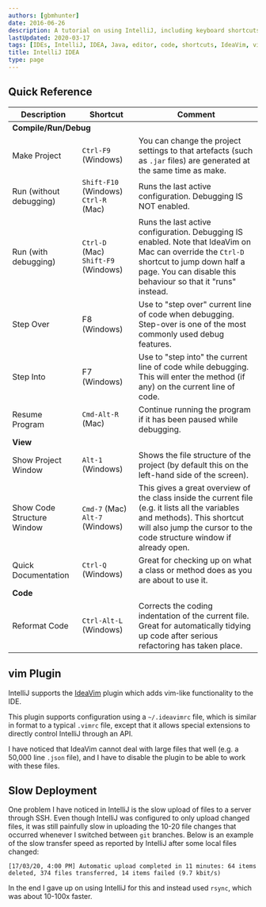 ```yaml
---
authors: [gbmhunter]
date: 2016-06-26
description: A tutorial on using IntelliJ, including keyboard shortcuts and how to use the IdeaVim plugin.
lastUpdated: 2020-03-17
tags: [IDEs, IntelliJ, IDEA, Java, editor, code, shortcuts, IdeaVim, vim, Windows, Mac, Python, ssh, deployments, server]
title: IntelliJ IDEA
type: page
---
```


## Quick Reference

<table>
  <thead>
    <tr>
      <th>Description</th>
      <th>Shortcut</th>
      <th>Comment</th>
    </tr>
  </thead>
  <tbody>
    <tr>
      <td colspan="3"><b>Compile/Run/Debug</b></td>
    </tr>
    <tr>
      <td>Make Project</td>
      <td>
        <code>Ctrl-F9</code> (Windows)
      </td>
      <td>You can change the project settings to that artefacts (such as <code>.jar</code> files) are generated at the same time as make.</td>
    </tr>
    <tr>
      <td>Run (without debugging)</td>
      <td>
        <code>Shift-F10</code> (Windows)<br />
        <code>Ctrl-R</code> (Mac)
      </td>
      <td>Runs the last active configuration. Debugging IS NOT enabled.</td>
    </tr>
    <tr>
      <td>Run (with debugging)</td>
      <td>
        <code>Ctrl-D</code> (Mac)
        <code>Shift-F9</code> (Windows)<br />
      </td>
      <td>Runs the last active configuration. Debugging IS enabled. Note that IdeaVim on Mac can override the <code>Ctrl-D</code> shortcut to jump down half a page. You can disable this behaviour so that it "runs" instead.</td>
    </tr>
    <tr>
      <td>Step Over</td>
      <td>F8 (Windows)</td>
      <td>Use to "step over" current line of code when debugging. Step-over is one of the most commonly used debug features.</td>
    </tr>
    <tr>
      <td>Step Into</td>
      <td>F7 (Windows)</td>
      <td>Use to "step into" the current line of code while debugging. This will enter the method (if any) on the current line of code.</td>
    </tr>
    <tr>
      <td>Resume Program</td>
      <td><code>Cmd-Alt-R</code> (Mac)</td>
      <td>Continue running the program if it has been paused while debugging.</td>
    </tr>
    <tr>
      <td colspan="3"><b>View</b></td>
    </tr>
    <tr>
      <td>Show Project Window</td>
      <td><code>Alt-1</code> (Windows)</td>
      <td>Shows the file structure of the project (by default this on the left-hand side of the screen).</td>
    </tr>
    <tr>
      <td>Show Code Structure Window</td>
      <td>
        <code>Cmd-7</code> (Mac)<br/>
        <code>Alt-7</code> (Windows)<br/>
      </td>
      <td>This gives a great overview of the class inside the current file (e.g. it lists all the variables and methods). This shortcut will also jump the cursor to the code structure window if already open.</td>
    </tr>
    <tr>
      <td>Quick Documentation</td>
      <td><code>Ctrl-Q</code> (Windows)</td>
      <td>Great for checking up on what a class or method does as you are about to use it.</td>
    </tr>
    <tr>
      <td colspan="3"><b>Code</b></td>
    </tr>
    <tr>
      <td>Reformat Code</td>
      <td><code>Ctrl-Alt-L</code> (Windows)</td>
      <td>Corrects the coding indentation of the current file. Great for automatically tidying up code after serious refactoring has taken place.</td>
    </tr>
  </tbody>
</table>

## vim Plugin

IntelliJ supports the [IdeaVim](https://plugins.jetbrains.com/plugin/164-ideavim) plugin which adds vim-like functionality to the IDE.

This plugin supports configuration using a `~/.ideavimrc` file, which is similar in format to a typical `.vimrc` file, except that it allows special extensions to directly control IntelliJ through an API.

I have noticed that IdeaVim cannot deal with large files that well (e.g. a 50,000 line `.json` file), and I have to disable the plugin to be able to work with these files.

## Slow Deployment

One problem I have noticed in IntelliJ is the slow upload of files to a server through SSH. Even though IntelliJ was configured to only upload changed files, it was still painfully slow in uploading the 10-20 file changes that occurred whenever I switched between `git` branches. Below is an example of the slow transfer speed as reported by IntelliJ after some local files changed:

```text
[17/03/20, 4:00 PM] Automatic upload completed in 11 minutes: 64 items deleted, 374 files transferred, 14 items failed (9.7 kbit/s)
```

In the end I gave up on using IntelliJ for this and instead used `rsync`, which was about 10-100x faster.
